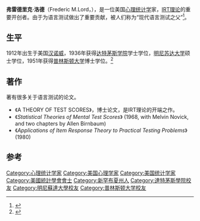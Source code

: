 {{Infobox person
|name       = 弗雷德里克·洛德
|birth_date = 1912年11月12日
|birth_place= {{USA}}[[新罕布夏州|新罕布夏州]][[汉诺威_(新罕布夏州)|汉诺威]]
|death_date = 2000年2月5日
|death_place= {{USA}}[[佛罗里达州|佛罗里达州]][[那不勒斯_(佛罗里达州)|那不勒斯]]
|education  = [[達特茅斯学院|達特茅斯学院]]<br>[[明尼苏达大学|明尼苏达大学]]<br>[[普林斯顿大学|普林斯顿大学]]
|occupation = 心理统计学家
}}
'''弗雷德里克·洛德'''（Frederic M.Lord，{{bd|1912年|11月12日|2000年|2月5日}}），是一位美国[[心理统计学|心理统计学]]家，[[項目反應理論|IRT理论]]的重要开创者。由于为语言测试做出了重要贡献，被人们称为“现代语言测试之父”<ref>{{Cite book|title=有效的课堂评价手册|last=（美）罗伯特·J.马扎诺著|first=|publisher=北京：教育科学出版社|year=2009.06|isbn=978-7-5041-4311-2|location=|pages=39}}</ref>。

==生平==
1912年出生于美国[[汉诺威_(新罕布夏州)|汉诺威]]，1936年获得[[达特茅斯学院|达特茅斯学院]]学士学位，[[明尼苏达大学|明尼苏达大学]]硕士学位，1951年获得[[普林斯顿大学|普林斯顿大学]]博士学位。<ref name="latimesobit">{{cite news |title=Frederick Lord; Pioneer In Testing |url=https://www.newspapers.com/image/161637910/?terms=%22Frederic%2BLord%22 |accessdate=October 26, 2018 |work=The Los Angeles Times |date=February 16, 2000 |page=A22 |via=[[Newspapers.com|Newspapers.com]] |url-access=registration |archive-date=2021-11-18 |archive-url=https://web.archive.org/web/20211118140851/https://www.newspapers.com/image/161637910/?terms=%22Frederic%2BLord%22 |dead-url=no }}</ref>

== 著作 ==
著有很多关于语言测试的论文。

* 《A THEORY OF TEST SCORES》，博士论文，是IRT理论的开端之作。
* 《''Statistical Theories of Mental Test Scores''》 (1968, with Melvin Novick, and two chapters by Allen Birnbaum)
* 《''Applications of Item Response Theory to Practical Testing Problems''》(1980)
==参考==
{{reflist}}

{{Authority control}}
{{DEFAULTSORT:Lord, Frederic M.}}
[[Category:心理统计学家|Category:心理统计学家]]
[[Category:美国心理学家|Category:美国心理学家]]
[[Category:美国统计学家|Category:美国统计学家]]
[[Category:美國統計學會會士|Category:美國統計學會會士]]
[[Category:新罕布夏州人|Category:新罕布夏州人]]
[[Category:達特茅斯學院校友|Category:達特茅斯學院校友]]
[[Category:明尼蘇達大學校友|Category:明尼蘇達大學校友]]
[[Category:普林斯顿大学校友|Category:普林斯顿大学校友]]
